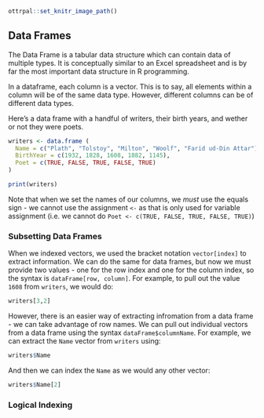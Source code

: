 ```r
ottrpal::set_knitr_image_path()
```

## Data Frames 

The Data Frame is a tabular data structure which can contain data of multiple types. It is conceptually similar to an Excel spreadsheet and is by far the most important data structure in R programming.  

In a dataframe, each column is a vector. This is to say, all elements within a column will be of the same data type. However, different columns can be of different data types. 

Here's a data frame with a handful of writers, their birth years, and wether or not they were poets. 

```r
writers <- data.frame (
  Name = c("Plath", "Tolstoy", "Milton", "Woolf", "Farid ud-Din Attar"),
  BirthYear = c(1932, 1828, 1608, 1882, 1145),
  Poet = c(TRUE, FALSE, TRUE, FALSE, TRUE)
)

print(writers)
```
Note that when we set the names of our columns, we *must* use the equals sign - we cannot use the assignment `<-` as that is only used for variable assignment (i.e. we cannot do `Poet <- c(TRUE, FALSE, TRUE, FALSE, TRUE)`)

### Subsetting Data Frames

When we indexed vectors, we used the bracket notation `vector[index]` to extract information. We can do the same for data frames, but now we must provide two values - one for the row index and one for the column index, so the syntax is `dataFrame[row, column]`. For example, to pull out the value `1608` from `writers`, we would do: 

```r
writers[3,2]
```

However, there is an easier way of extracting infromation from a data frame - we can take advantage of row names. We can pull out individual vectors from a data frame using the syntax `dataFrame$columnName`. For example, we can extract the `Name` vector from `writers` using:

```r
writers$Name
```

And then we can index the `Name` as we would any other vector:

```r
writers$Name[2]
```

### Logical Indexing